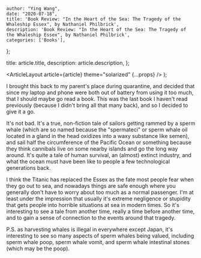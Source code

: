 
    author: "Ying Wang",
    date: "2020-07-18",
    title: 'Book Review: "In the Heart of the Sea: The Tragedy of the Whaleship Essex", by Nathaniel Philbrick',
    description: 'Book Review: "In the Heart of the Sea: The Tragedy of the Whaleship Essex", by Nathaniel Philbrick',
    categories: ['Books'],
};

  title: article.title,
  description: article.description,
};

  <ArticleLayout article={article} theme="solarized" {...props} />
);

I brought this back to my parent's place during quarantine, and decided that
since my laptop and phone were both out of battery from using it too much, that
I should maybe go read a book. This was the last book I haven't read previously
(because I didn't bring all that many back), and so I decided to give it a go.

It's not bad. It's a true, non-fiction tale of sailors getting rammed by a sperm
whale (which are so named because the "spermateci" or sperm whale oil located in
a gland in the head oxidizes into a waxy substance like semen), and sail half
the circumference of the Pacific Ocean or something because they think cannibals
live on some nearby islands and go the long way around. It's quite a tale of
human survival, an (almost) extinct industry, and what the ocean must have been
like to people a few technological generations back.

I think the Titanic has replaced the Essex as the fate most people fear when
they go out to sea, and nowadays things are safe enough where you generally
don't have to worry about too much as a normal passenger. I'm at least under the
impression that usually it's extreme negligence or stupidity that gets people
into horrible situations at sea in modern times. So it's interesting to see a
tale from another time, really a time before another time, and to gain a sense
of connection to the events around that tragedy.

P.S. as harvesting whales is illegal in everywhere except Japan, it's
interesting to see so many aspects of sperm whales being valued, including sperm
whale poop, sperm whale vomit, and sperm whale intestinal stones (which may be
the poop).
